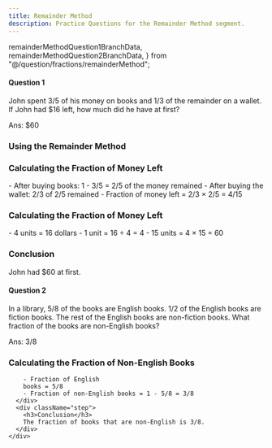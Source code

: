 ```yaml
---
title: Remainder Method
description: Practice Questions for the Remainder Method segment.
---
```




  remainderMethodQuestion1BranchData,
  remainderMethodQuestion2BranchData,
} from "@/question/fractions/remainderMethod";


#### Question 1

<Callout title="Question">
  John spent 3/5 of his money on books and 1/3 of the remainder on a wallet. If
  John had $16 left, how much did he have at first?
</Callout>

<Accordions>
  <Accordion title="Answer Walkthrough">
    <p className="ml-11">Ans: $60</p>
    <div className="steps">
    <div className="step">
  <h3>Using the Remainder Method</h3>
  <BranchDiagram data={remainderMethodQuestion1BranchData} />
</div>
<div className="step">
    <h3>Calculating the Fraction of Money Left</h3>
    - After buying books: 1 - 3/5 = 2/5 of the money remained
    - After buying the wallet: 2/3 of 2/5 remained
    - Fraction of money left = 2/3 × 2/5 = 4/15
  </div>
  <div className="step">
    <h3>Calculating the Fraction of Money Left</h3>
    - 4 units = 16 dollars
    - 1 unit = 16 ÷ 4 = 4
    - 15 units = 4 × 15 = 60
  </div>

  <div className="step">
    <h3>Conclusion</h3>
    John had $60 at first.
  </div>
</div>
</Accordion>
</Accordions>

#### Question 2

<Callout title="Question">
  In a library, 5/8 of the books are English books. 1/2 of the English books are
  fiction books. The rest of the English books are non-fiction books. What
  fraction of the books are non-English books?
</Callout>
<Accordions>
  <Accordion title="Answer Walkthrough">
    <p className="ml-11">Ans: 3/8</p>
    <div className="steps">
      <div className="step">
        <h3>Calculating the Fraction of Non-English Books</h3>
        <BranchDiagram data={remainderMethodQuestion2BranchData} />

        - Fraction of English
        books = 5/8
        - Fraction of non-English books = 1 - 5/8 = 3/8
      </div>
      <div className="step">
        <h3>Conclusion</h3>
        The fraction of books that are non-English is 3/8.
      </div>
    </div>

  </Accordion>
</Accordions>
